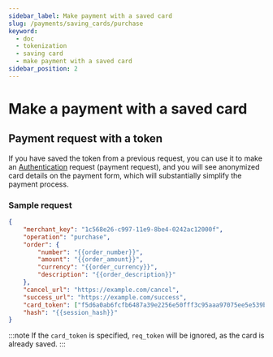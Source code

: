 ```yaml
---
sidebar_label: Make payment with a saved card
slug: /payments/saving_cards/purchase
keyword:
  - doc
  - tokenization
  - saving card
  - make payment with a saved card
sidebar_position: 2
---
```


# Make a payment with a saved card

## Payment request with a token

If you have saved the token from a previous request, you can use it to make an [Authentication](../../api/gateway/authentication-request) request (payment request), and you will see anonymized card details on the payment form, which will substantially simplify the payment process.

### Sample request

```json
{
	"merchant_key": "1c568e26-c997-11e9-8be4-0242ac12000f",
	"operation": "purchase",
	"order": {
		"number": "{{order_number}}",
		"amount": "{{order_amount}}",
		"currency": "{{order_currency}}",
		"description": "{{order_description}}"
	},
	"cancel_url": "https://example.com/cancel",
	"success_url": "https://example.com/success",
	"card_token": ["f5d6a0ab6fcfb6487a39e2256e50fff3c95aaa97075ee5e539bb662fceff4dc1"],
	"hash": "{{session_hash}}"
}
```

:::note
If the `card_token` is specified, `req_token` will be ignored, as the card is already saved.
:::
